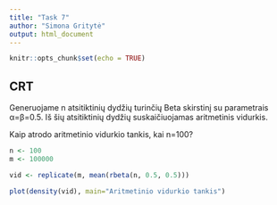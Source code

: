 ```yaml
---
title: "Task 7"
author: "Simona Gritytė"
output: html_document
---
```


```r
knitr::opts_chunk$set(echo = TRUE)
```

## CRT

Generuojame n atsitiktinių dydžių turinčių Beta skirstinį su parametrais α=β=0.5. Iš šių atsitiktinių dydžių suskaičiuojamas aritmetinis vidurkis.

Kaip atrodo aritmetinio vidurkio tankis, kai n=100?

```r
n <- 100
m <- 100000

vid <- replicate(m, mean(rbeta(n, 0.5, 0.5)))

plot(density(vid), main="Aritmetinio vidurkio tankis")
```


